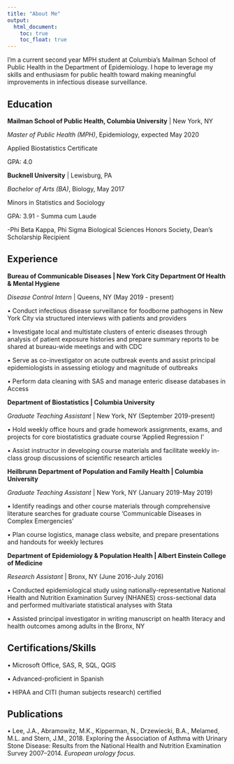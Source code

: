 ```yaml
---
title: "About Me"
output: 
  html_document:
    toc: true
    toc_float: true
---
```


I'm a current second year MPH student at Columbia's Mailman School of Public Health in the Department of Epidemiology. I hope to leverage my skills and enthusiasm for public health toward making meaningful improvements in infectious disease surveillance. 

## **Education**

**Mailman School of Public Health, Columbia University** | New York, NY

*Master of Public Health (MPH)*, Epidemiology, expected May 2020

Applied Biostatistics Certificate

GPA: 4.0

**Bucknell University** | Lewisburg, PA

*Bachelor of Arts (BA)*, Biology, May 2017

Minors in Statistics and Sociology

GPA: 3.91 - Summa cum Laude

-Phi Beta Kappa, Phi Sigma Biological Sciences Honors Society, Dean’s Scholarship Recipient

## **Experience**

**Bureau of Communicable Diseases | New York City Department Of Health & Mental Hygiene**

*Disease Control Intern* | Queens, NY  (May 2019 - present)
	
•	Conduct infectious disease surveillance for foodborne pathogens in New York City via structured interviews with patients and providers

•	Investigate local and multistate clusters of enteric diseases through analysis of patient exposure histories and prepare summary reports to be shared at bureau-wide meetings and with CDC 

•	Serve as co-investigator on acute outbreak events and assist principal epidemiologists in assessing etiology and magnitude of outbreaks 

•	Perform data cleaning with SAS and manage enteric disease databases in Access 


**Department of Biostatistics | Columbia University**

*Graduate Teaching Assistant* | New York, NY (September 2019-present)

•	Hold weekly office hours and grade homework assignments, exams, and projects for core biostatistics graduate course ‘Applied Regression I’

•	Assist instructor in developing course materials and facilitate weekly in-class group discussions of scientific research articles 


**Heilbrunn Department of Population and Family Health | Columbia University**

*Graduate Teaching Assistant*  | New York, NY   (January 2019-May 2019)

•	Identify readings and other course materials through comprehensive literature searches for graduate course ‘Communicable Diseases in Complex Emergencies’

•	Plan course logistics, manage class website, and prepare presentations and handouts for weekly lectures


**Department of Epidemiology & Population Health | Albert Einstein College of Medicine**

*Research Assistant* | Bronx, NY (June 2016-July 2016)


• Conducted epidemiological study using nationally-representative National Health and Nutrition Examination Survey (NHANES) cross-sectional data and performed multivariate statistical analyses with Stata

• Assisted principal investigator in writing manuscript on health literacy and health outcomes among adults in the Bronx, NY

## **Certifications/Skills**
• Microsoft Office, SAS, R, SQL, QGIS

• Advanced-proficient in Spanish

• HIPAA and CITI (human subjects research) certified

## **Publications**

• Lee, J.A., Abramowitz, M.K., Kipperman, N., Drzewiecki, B.A., Melamed, M.L. and Stern, J.M., 2018. Exploring the Association of Asthma with Urinary Stone Disease: Results from the National Health and Nutrition Examination Survey 2007–2014. *European urology focus*.



